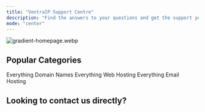 ```yaml
---
title: "VentraIP Support Centre"
description: "Find the answers to your questions and get the support you need with the VentraIP help centre."
mode: "center"
---
```


![gradient-homepage.webp](/images/gradient-homepage.webp)

## Popular Categories

<CardGroup cols={3}>
  <Card title="Domain Names" href="https://mintlify.com/docs/quickstart" img="images/supportcentre/support-domains.webp">
    Everything Domain Names
  </Card>
  <Card title="Web Hosting" href="https://mintlify.com/docs/development" img="images/supportcentre/support-hosting.webp">
    Everything Web Hosting
  </Card>
  <Card title="Email Hosting" img="images/supportcentre/support-email.webp">
    Everything Email Hosting
  </Card>
</CardGroup>

## Looking to contact us directly?

<CardGroup cols={2}>
  <Card title="Call 13 24 85" icon="phone" href="tel:13 24 85">
    
  </Card>
  <Card title="Pay Invoice" icon="wallet" href="https://ventraip.com.au/pay-invoice/">
    
  </Card>
  <Card title="Submit an eTicket" icon="sparkles" href="https://vip.ventraip.com.au/support/tickets">
    
  </Card>
  <Card title="Start a LiveChat" icon="message" href="https://ventraip.com.au/#live-chat">
    
  </Card>
</CardGroup>